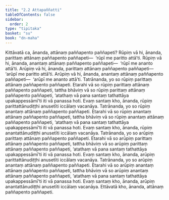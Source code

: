 ```yaml
---
title: "2.2 Attapaññatti"
tableOfContents: false
sidebar:
  order: 2
type: "tipitaka"
basket: "su"
book: "dn-maha"
---
```



<DynamicBreadcrumb />

<Division number="117" book="dn-maha">

<Paragraph number="220" book="dn-maha">
Kittāvatā ca, ānanda, attānaṃ paññapento paññapeti? Rūpiṃ vā hi, ānanda, parittaṃ attānaṃ paññapento paññapeti—  ‘rūpī me paritto attā’ti. Rūpiṃ vā hi, ānanda, anantaṃ attānaṃ paññapento paññapeti—  ‘rūpī me ananto attā’ti. Arūpiṃ vā hi, ānanda, parittaṃ attānaṃ paññapento paññapeti—  ‘arūpī me paritto attā’ti. Arūpiṃ vā hi, ānanda, anantaṃ attānaṃ paññapento paññapeti—  ‘arūpī me ananto attā’ti.
</Paragraph>

</Division>
<Division number="118" book="dn-maha">

<Paragraph number="221" book="dn-maha">
Tatrānanda, yo so rūpiṃ parittaṃ attānaṃ paññapento paññapeti. Etarahi vā so rūpiṃ parittaṃ attānaṃ paññapento paññapeti, tattha bhāviṃ vā so rūpiṃ parittaṃ attānaṃ paññapento paññapeti, ‘atathaṃ vā pana santaṃ tathattāya upakappessāmī’ti iti vā panassa hoti. Evaṃ santaṃ kho, ānanda, rūpiṃ parittattānudiṭṭhi anusetīti iccālaṃ vacanāya.
</Paragraph>

<Paragraph number="222" book="dn-maha">
Tatrānanda, yo so rūpiṃ anantaṃ attānaṃ paññapento paññapeti. Etarahi vā so rūpiṃ anantaṃ attānaṃ paññapento paññapeti, tattha bhāviṃ vā so rūpiṃ anantaṃ attānaṃ paññapento paññapeti, ‘atathaṃ vā pana santaṃ tathattāya upakappessāmī’ti iti vā panassa hoti. Evaṃ santaṃ kho, ānanda, rūpiṃ anantattānudiṭṭhi anusetīti iccālaṃ vacanāya.
</Paragraph>

<Paragraph number="223" book="dn-maha">
Tatrānanda, yo so arūpiṃ parittaṃ attānaṃ paññapento paññapeti. Etarahi vā so arūpiṃ parittaṃ attānaṃ paññapento paññapeti, tattha bhāviṃ vā so arūpiṃ parittaṃ attānaṃ paññapento paññapeti, ‘atathaṃ vā pana santaṃ tathattāya upakappessāmī’ti iti vā panassa hoti. Evaṃ santaṃ kho, ānanda, arūpiṃ parittattānudiṭṭhi anusetīti iccālaṃ vacanāya.
</Paragraph>

<Paragraph number="224" book="dn-maha">
Tatrānanda, yo so arūpiṃ anantaṃ attānaṃ paññapento paññapeti. Etarahi vā so arūpiṃ anantaṃ attānaṃ paññapento paññapeti, tattha bhāviṃ vā so arūpiṃ anantaṃ attānaṃ paññapento paññapeti, ‘atathaṃ vā pana santaṃ tathattāya upakappessāmī’ti iti vā panassa hoti. Evaṃ santaṃ kho, ānanda, arūpiṃ anantattānudiṭṭhi anusetīti iccālaṃ vacanāya. Ettāvatā kho, ānanda, attānaṃ paññapento paññapeti.
</Paragraph>
</Division>